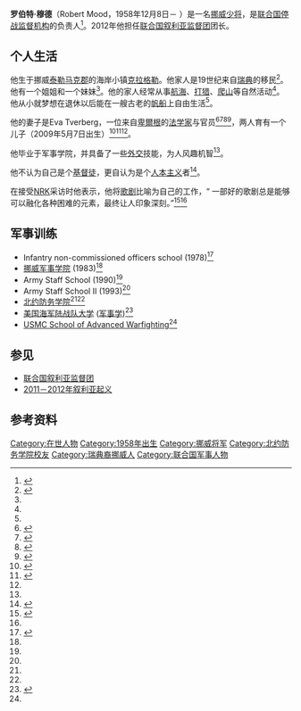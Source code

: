 {{Infobox military person
| honorific_prefix  = 少将
| name              = Robert Mood
| honorific_suffix  = 
| native_name       = 
| native_name_lang  = 
| image             = 
| caption           = 
| birth_date        = {{Birth date and age|1958|12|8}}
| death_date        = 
| birth_place       = [[挪威|挪威]][[泰勒马克郡|泰勒马克郡]][[克拉格勒|克拉格勒]]
| death_place       = 
| placeofburial     = 
| placeofburial_label = 
| placeofburial_coordinates = <!-- {{Coord|LAT|LONG|display=inline,title}} -->
| nickname      = 
| birth_name    = 
| allegiance    = 
| branch        = [[File:Norwegian_army_coat_of_arms.svg|30px]] [[挪威陆军|挪威陆军]]
| serviceyears  = 1977–现在
| rank          = [[File:NOR_OF7.png|30px]] [[少将|少将]]
| servicenumber = 
| unit          = 
| commands      = [[联合国叙利亚监督团|联合国叙利亚监督团]]<br/>[[Telemark_Battalion|Telemark Battalion]]
| alma_mater    = [[挪威军事学院|挪威军事学院]]<br/>[[北约防卫学院|北约防卫学院]]<br/>[[美国海军陆战队大学|美国海军陆战队大学]]
| battles       = 
| battles_label = 
| awards        = Defense Service Medal with Laurel Branch<br>Armed Forces Medal for International Operations with three stars<br>Army National Service Medal with three stars<br>[[United_Nations_Medal|United Nations Medal]] for UNTSO<br>United Nations Medal for UNIFIL<br>[[NATO_Medal|NATO Medal]] for Kosovo<br>Norwegian Veteran Association of International Operations badge of honor
| relations     = 
| laterwork     = 
| signature     = 
| website       = <!-- {{URL|example.com}} -->
}}
'''罗伯特·穆德'''（Robert Mood，1958年12月8日－ ）是一名[[挪威|挪威]][[少将|少将]]，是[[联合国停战监督机构|联合国停战监督机构]]的负责人<ref name=Reuters>{{Cite news |title= Cool Nordic head faces uphill task as Syria U.N. monitor |author= Koranyi, Balazs; Apps, Peter; Charbonneau, Louis; Nichols, Michelle; Scrutton, Alistair; Elgood, Giles; Allen, Vicki |url= http://www.reuters.com/article/2012/04/27/us-syria-mood-idUSBRE83Q0KN20120427 |publisher= [[Reuters|Reuters]] |date= 27 April 2012 |accessdate= 27 April 2012}}</ref>。2012年他担任[[联合国叙利亚监督团|联合国叙利亚监督团]]团长。

==个人生活==
他生于挪威[[泰勒马克郡|泰勒马克郡]]的海岸小镇[[克拉格勒|克拉格勒]]。他家人是19世纪来自[[瑞典|瑞典]]的移民<ref name=VL>{{Cite news |title= Veteranenes general |trans_title= The veterans' general |author= Blystad, Stig-Øyvind |newspaper= [[Vårt_Land_(Norwegian_newspaper)|Vårt Land]] |language= Norwegian |page= 26 |date= 10 October 2011}}</ref>。他有一个姐姐和一个妹妹<ref name=Reuters/>。他的家人经常从事[[航海|航海]]、[[打猎|打猎]]、[[爬山|爬山]]等自然活动<ref name=VL/>。他从小就梦想在退休以后能在一艘古老的[[帆船|帆船]]上自由生活<ref name=NRK/>。

他的妻子是Eva Tverberg，一位来自[[卑爾根|卑爾根]]的[[法学家|法学家]]与官员<ref>{{Cite news |title= Nye jurister tok eksamen i Bergen |trans_title= New jurists graduated in Bergen |newspaper= [[Aftenposten|Aftenposten]] |language= Norwegian |page= 10 (morning edition) |date= 5 October 1992}}</ref><ref>{{Cite news |title= Oslo-folk klager mye mer enn før |trans_title= Oslo people complain more than before |author= Trine, Dahl; Ingvild, Gjerstad |newspaper= Aftenposten |language= Norwegian |page= 7 (evening edition, news section) |date= 25 January 2001}}</ref><ref>{{Cite news |title= NORDMENN I BRUSSEL Byråkrater jobber gratis for EU 12 år gammel ordning - ...sikrer EU billig arbeidskraft Skaffer kompetanse til nytte for Norge. |trans_title= NORWEGIAN IN BRUSSELS Bureaucrats work for free for EU 12 year old arrangement - ...securing EU cheap labour Obtaining skills useful for Norway. |author= Ask, Alf Ole|newspaper= Aftenposten |language= Norwegian |page= 16 (morning edition, section "Innsikt") |date= 31 May 2006}}</ref><ref>{{Cite news |title= Departementsnei til ja takk-merker |trans_title= Ministry no to yes stickers |author= Guttormsen, Irene Hegge |newspaper= [[Agderposten|Agderposten]] |language= Norwegian |page= |date= 12 September 2009}}</ref>，两人育有一个儿子（2009年5月7日出生）<ref>{{Cite news |title= Født |trans_title= Born |newspaper= Aftenposten |language= Norwegian |page= 12 (morning edition, section Navn, part 2) |date= 12 May 2009}}</ref><ref>{{Cite news |title= Babyfoto mandag |trans_title= Baby photo Monday |newspaper= [[Bergens_Tidende|Bergens Tidende]] |language= Norwegian |page= B005 |date= 25 May 2009}}</ref><ref name=Reuters/>。

他毕业于军事学院，并具备了一些[[外交|外交]]技能，为人风趣机智<ref name=Reuters/>。

他不认为自己是个[[基督徒|基督徒]]，更自认为是个[[人本主义|人本主义]]者<ref>{{Cite news |title= Kan denne mannen sikre fred i Midtøsten? |trans_title= Can this man secure peace in the Middle East? |author= Winge, Åge; Nordahl, Aleksander (photographer) |newspaper= [[Dagens_Næringsliv|Dagens Næringsliv]] |language= Norwegian |page= 47 |date= 10 January 2009 |quote= - Jeg betrakter meg mer på den humanistiske tradisjonen, enn det å beskrive meg som personlig kristen. Jeg tror på noe som er større enn menneskene, men hva det er har jeg vanskelig for å definere.}}</ref>。

在接受[[挪威广播公司|NRK]]采访时他表示，他将[[歌剧|歌剧]]比喻为自己的工作，“ 一部好的歌剧总是能够可以融化各种困难的元素，最终让人印象深刻。”<ref name=NRK>{{Cite news |title= Ban Ki-moon har utpekt Robert Mood til observatørsjef  |trans_title= Ban Ki-moon has appointed Robert Mood to chief of observers |author= Aanensen, Kristian; Tvegård, Anders |url= http://www.nrk.no/nyheter/verden/1.8100428 |publisher= [[Norwegian_Broadcasting_Corporation|Norwegian Broadcasting Corporation]] |language= Norwegian |date= 25 April 2012 |accessdate= 27 April 2012}}</ref><ref name=Reuters/>

== 军事训练 ==
* Infantry non-commissioned officers school (1978)<ref name=Dagbladet>{{Cite news |title= CV Robert Mood |newspaper= [[Dagbladet|Dagbladet]] |language= Norwegian |page= 4 |date= 19 April 2009}}</ref>
* [[挪威军事学院|挪威军事学院]] (1983)<ref name=Dagbladet/> 
* Army Staff School (1990)<ref name=Dagbladet/> 
* Army Staff School II (1993)<ref name=Dagbladet/> 
* [[北约防务学院|北约防务学院]]<ref name=Dagbladet/><ref name=Reuters/>
* [[美国海军陆战队大学|美国海军陆战队大学]] ([[军事学|军事学]])<ref>{{Cite press release |title= Secretary General Appoints Major General Robert Mood of Norway to Head United Nations Supervision Mission in Syria |url= http://www.un.org/News/Press/docs//2012/sga1343.doc.htm |publisher= United Nations |date= 27 April 2012 |accessdate= 27 May 2012}}</ref>
* [[USMC_School_of_Advanced_Warfighting|USMC School of Advanced Warfighting]]<ref name=Dagbladet/>

== 参见 ==
*[[联合国叙利亚监督团|联合国叙利亚监督团]]
*[[2011－2012年叙利亚起义|2011－2012年叙利亚起义]]

==参考资料==
{{Reflist|30em}}

{{DEFAULTSORT:Mood, Robert}}
[[Category:在世人物|Category:在世人物]]
[[Category:1958年出生|Category:1958年出生]]
[[Category:挪威将军|Category:挪威将军]]
[[Category:北约防务学院校友|Category:北约防务学院校友]]
[[Category:瑞典裔挪威人|Category:瑞典裔挪威人]]
[[Category:联合国军事人物|Category:联合国军事人物]]